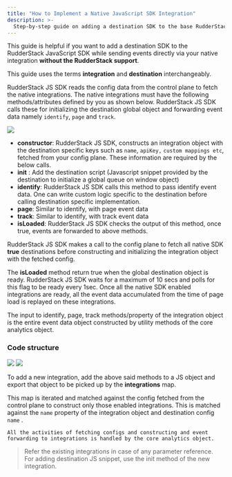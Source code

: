 ```yaml
---
title: "How to Implement a Native JavaScript SDK Integration"
description: >-
  Step-by-step guide on adding a destination SDK to the base RudderStack Javascript SDK for sending events directly through the native integration.
---
```


This guide is helpful if you want to add a destination SDK to the <Link to="/sources/event-streams/sdks/rudderstack-javascript-sdk/">RudderStack JavaScript SDK</Link> while sending events directly via your native integration **without the RudderStack support**.

<div class="infoBlock">
This guide uses the terms <strong>integration</strong> and <strong>destination</strong> interchangeably.
</div>

RudderStack JS SDK reads the config data from the control plane to fetch the native integrations. The native integrations must have the following methods/attributes defined by you as shown below. RudderStack JS SDK calls these for initializing the destination global object and forwarding event data namely `identify`, `page` and `track`.

<img src="../../../assets/screenshot-2019-12-10-at-7.57.43-pm.png" />

- **constructor**: RudderStack JS SDK, constructs an integration object with the destination specific keys such as `name`, `apiKey,` `custom mappings etc`, fetched from your config plane. These information are required by the below calls.
- **init** : Add the destination script \(Javascript snippet provided by the destination to initialize a global queue on window object\)
- **identify**: RudderStack JS SDK calls this method to pass identify event data. One can write custom logic specific to the destination before calling destination specific implementation.
- **page**: Similar to identify, with page event data
- **track**: Similar to identify, with track event data
- **isLoaded**: RudderStack JS SDK checks the output of this method, once true, events are forwarded to above methods.

<div class="infoBlock">
RudderStack JS SDK makes a call to the config plane to fetch all native SDK <strong>true</strong> destinations before constructing and initializing the integration object with the fetched config.

The <strong>isLoaded</strong> method return true when the global destination object is ready. RudderStack JS SDK waits for a maximum of 10 secs and polls for this flag to be ready every 1sec. Once all the native SDK enabled integrations are ready, all the event data accumulated from the time of page load is replayed on these integrations.
</div>

<div class="infoBlock">
The input to identify, page, track methods/property of the integration object is the entire event data object constructed by utility methods of the core analytics object.
</div>

### Code structure

<img src="../../../assets/screenshot-2019-12-10-at-7.21.35-pm.png" />

<img src="../../../assets/screenshot-2019-12-10-at-7.22.25-pm.png" />

To add a new integration, add the above said methods to a JS object and export that object to be picked up by the **integrations** map.

This map is iterated and matched against the config fetched from the control plane to construct only those enabled integrations. This is matched against the `name` property of the integration object and destination config `name` .

`All the activities of fetching configs and constructing and event forwarding to integrations is handled by the core analytics object.`

> Refer the existing integrations in case of any parameter reference.  
> For adding destination JS snippet, use the init method of the new integration.


